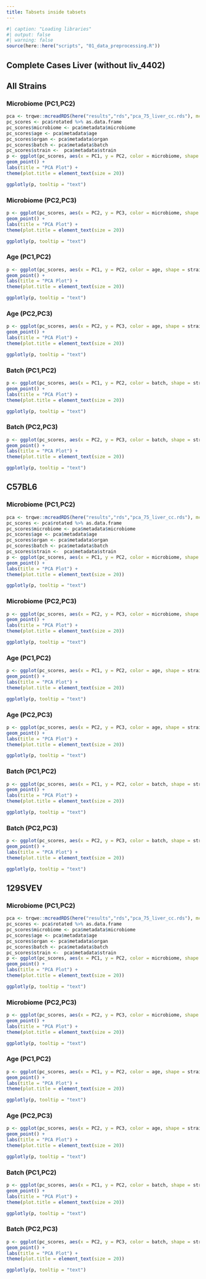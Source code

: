 ```yaml
---
title: Tabsets inside tabsets
---
```

```r
#| caption: "Loading libraries"
#| output: false
#| warning: false
source(here::here("scripts", "01_data_preprocessing.R"))
```
## Complete Cases Liver (without liv_4402)
:::: {.panel-tabset}

## All Strains
::: {.panel-tabset}
### Microbiome (PC1,PC2)
```r
pca <- trqwe::mcreadRDS(here("results","rds","pca_75_liver_cc.rds"), mc.cores = 4)
pc_scores <- pca$rotated %>% as.data.frame
pc_scores$microbiome <- pca$metadata$microbiome
pc_scores$age <- pca$metadata$age
pc_scores$organ <- pca$metadata$organ
pc_scores$batch <- pca$metadata$batch
pc_scores$strain <-  pca$metadata$strain
p <- ggplot(pc_scores, aes(x = PC1, y = PC2, color = microbiome, shape = strain, text = rownames(pc_scores))) +
geom_point() +
labs(title = "PCA Plot") +
theme(plot.title = element_text(size = 20))

ggplotly(p, tooltip = "text")
```
### Microbiome (PC2,PC3)
```r
p <- ggplot(pc_scores, aes(x = PC2, y = PC3, color = microbiome, shape = strain, text = rownames(pc_scores))) +
geom_point() +
labs(title = "PCA Plot") +
theme(plot.title = element_text(size = 20))

ggplotly(p, tooltip = "text")
```
### Age (PC1,PC2)
```r
p <- ggplot(pc_scores, aes(x = PC1, y = PC2, color = age, shape = strain, text = rownames(pc_scores))) +
geom_point() +
labs(title = "PCA Plot") +
theme(plot.title = element_text(size = 20))

ggplotly(p, tooltip = "text")
```
### Age (PC2,PC3)
```r
p <- ggplot(pc_scores, aes(x = PC2, y = PC3, color = age, shape = strain, text = rownames(pc_scores))) +
geom_point() +
labs(title = "PCA Plot") +
theme(plot.title = element_text(size = 20))

ggplotly(p, tooltip = "text")
```
### Batch (PC1,PC2)
```r
p <- ggplot(pc_scores, aes(x = PC1, y = PC2, color = batch, shape = strain, text = rownames(pc_scores))) +
geom_point() +
labs(title = "PCA Plot") +
theme(plot.title = element_text(size = 20))

ggplotly(p, tooltip = "text")
```
### Batch (PC2,PC3)
```r
p <- ggplot(pc_scores, aes(x = PC2, y = PC3, color = batch, shape = strain, text = rownames(pc_scores))) +
geom_point() +
labs(title = "PCA Plot") +
theme(plot.title = element_text(size = 20))

ggplotly(p, tooltip = "text")
```
:::

## C57BL6
::: {.panel-tabset}
### Microbiome (PC1,PC2)
```r
pca <- trqwe::mcreadRDS(here("results","rds","pca_75_liver_cc.rds"), mc.cores = 4)
pc_scores <- pca$rotated %>% as.data.frame
pc_scores$microbiome <- pca$metadata$microbiome
pc_scores$age <- pca$metadata$age
pc_scores$organ <- pca$metadata$organ
pc_scores$batch <- pca$metadata$batch
pc_scores$strain <-  pca$metadata$strain
p <- ggplot(pc_scores, aes(x = PC1, y = PC2, color = microbiome, shape = strain, text = rownames(pc_scores))) +
geom_point() +
labs(title = "PCA Plot") +
theme(plot.title = element_text(size = 20))

ggplotly(p, tooltip = "text")
```
### Microbiome (PC2,PC3)
```r
p <- ggplot(pc_scores, aes(x = PC2, y = PC3, color = microbiome, shape = strain, text = rownames(pc_scores))) +
geom_point() +
labs(title = "PCA Plot") +
theme(plot.title = element_text(size = 20))

ggplotly(p, tooltip = "text")
```
### Age (PC1,PC2)
```r
p <- ggplot(pc_scores, aes(x = PC1, y = PC2, color = age, shape = strain, text = rownames(pc_scores))) +
geom_point() +
labs(title = "PCA Plot") +
theme(plot.title = element_text(size = 20))

ggplotly(p, tooltip = "text")
```
### Age (PC2,PC3)
```r
p <- ggplot(pc_scores, aes(x = PC2, y = PC3, color = age, shape = strain, text = rownames(pc_scores))) +
geom_point() +
labs(title = "PCA Plot") +
theme(plot.title = element_text(size = 20))

ggplotly(p, tooltip = "text")
```
### Batch (PC1,PC2)
```r
p <- ggplot(pc_scores, aes(x = PC1, y = PC2, color = batch, shape = strain, text = rownames(pc_scores))) +
geom_point() +
labs(title = "PCA Plot") +
theme(plot.title = element_text(size = 20))

ggplotly(p, tooltip = "text")
```
### Batch (PC2,PC3)
```r
p <- ggplot(pc_scores, aes(x = PC2, y = PC3, color = batch, shape = strain, text = rownames(pc_scores))) +
geom_point() +
labs(title = "PCA Plot") +
theme(plot.title = element_text(size = 20))

ggplotly(p, tooltip = "text")
```
:::

## 129SVEV
::: {.panel-tabset}
### Microbiome (PC1,PC2)
```r
pca <- trqwe::mcreadRDS(here("results","rds","pca_75_liver_cc.rds"), mc.cores = 4)
pc_scores <- pca$rotated %>% as.data.frame
pc_scores$microbiome <- pca$metadata$microbiome
pc_scores$age <- pca$metadata$age
pc_scores$organ <- pca$metadata$organ
pc_scores$batch <- pca$metadata$batch
pc_scores$strain <-  pca$metadata$strain
p <- ggplot(pc_scores, aes(x = PC1, y = PC2, color = microbiome, shape = strain, text = rownames(pc_scores))) +
geom_point() +
labs(title = "PCA Plot") +
theme(plot.title = element_text(size = 20))

ggplotly(p, tooltip = "text")
```
### Microbiome (PC2,PC3)
```r
p <- ggplot(pc_scores, aes(x = PC2, y = PC3, color = microbiome, shape = strain, text = rownames(pc_scores))) +
geom_point() +
labs(title = "PCA Plot") +
theme(plot.title = element_text(size = 20))

ggplotly(p, tooltip = "text")
```
### Age (PC1,PC2)
```r
p <- ggplot(pc_scores, aes(x = PC1, y = PC2, color = age, shape = strain, text = rownames(pc_scores))) +
geom_point() +
labs(title = "PCA Plot") +
theme(plot.title = element_text(size = 20))

ggplotly(p, tooltip = "text")
```
### Age (PC2,PC3)
```r
p <- ggplot(pc_scores, aes(x = PC2, y = PC3, color = age, shape = strain, text = rownames(pc_scores))) +
geom_point() +
labs(title = "PCA Plot") +
theme(plot.title = element_text(size = 20))

ggplotly(p, tooltip = "text")
```
### Batch (PC1,PC2)
```r
p <- ggplot(pc_scores, aes(x = PC1, y = PC2, color = batch, shape = strain, text = rownames(pc_scores))) +
geom_point() +
labs(title = "PCA Plot") +
theme(plot.title = element_text(size = 20))

ggplotly(p, tooltip = "text")
```
### Batch (PC2,PC3)
```r
p <- ggplot(pc_scores, aes(x = PC2, y = PC3, color = batch, shape = strain, text = rownames(pc_scores))) +
geom_point() +
labs(title = "PCA Plot") +
theme(plot.title = element_text(size = 20))

ggplotly(p, tooltip = "text")
```
:::

::::